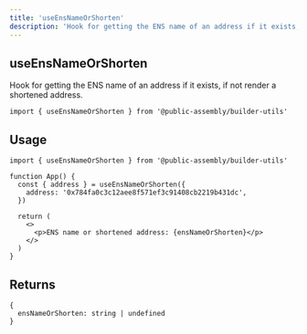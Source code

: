 ```yaml
---
title: 'useEnsNameOrShorten'
description: 'Hook for getting the ENS name of an address if it exists, if not render a shortened address.'
---
```


## useEnsNameOrShorten

Hook for getting the ENS name of an address if it exists, if not render a shortened address.

```tsx
import { useEnsNameOrShorten } from '@public-assembly/builder-utils'
```

## Usage

```tsx
import { useEnsNameOrShorten } from '@public-assembly/builder-utils'

function App() {
  const { address } = useEnsNameOrShorten({
    address: '0x784fa0c3c12aee8f571ef3c91408cb2219b431dc',
  })

  return (
    <>
      <p>ENS name or shortened address: {ensNameOrShorten}</p>
    </>
  )
}
```

## Returns

```tsx
{
  ensNameOrShorten: string | undefined
}
```
